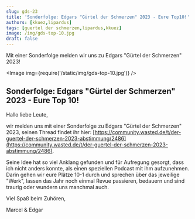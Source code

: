 ```yaml
---
slug: gds-23
title: 'Sonderfolge: Edgars "Gürtel der Schmerzen" 2023 - Eure Top10!'
authors: [kkuez,lipardus]
tags: [guertel der schmerzen,lipardus,kkuez]
image: /img/gds-top-10.jpg
draft: false
---
```



Mit einer Sonderfolge melden wir uns zu Edgars "Gürtel der Schmerzen" 2023!

<Image img={require('/static/img/gds-top-10.jpg')} />

<!--truncate-->

## Sonderfolge: Edgars "Gürtel der Schmerzen" 2023 - Eure Top 10!

Hallo liebe Leute,

wir melden uns mit einer Sonderfolge zu Edgars "Gürtel der Schmerzen" 2023, seinen Thread findet ihr hier:
[https://community.wasted.de/t/der-guertel-der-schmerzen-2023-abstimmung/2486](https://community.wasted.de/t/der-guertel-der-schmerzen-2023-abstimmung/2486).

Seine Idee hat so viel Anklang gefunden und für Aufregung gesorgt, dass ich nicht anders konnte, als einen speziellen Podcast mit ihm aufzunehmen.
Darin gehen wir eure Plätze 10-1 durch und sprechen über das jeweilige "Werk", lassen das Jahr noch einmal Revue passieren, bedauern und sind traurig oder wundern uns manchmal auch.

Viel Spaß beim Zuhören,

Marcel & Edgar

<ReactPlayer
    width="100%"
    height="50px"
    controls
    url='https://m10z.picnotes.de/gds/GuertelDerSchmerzen23.mp3'
/>
